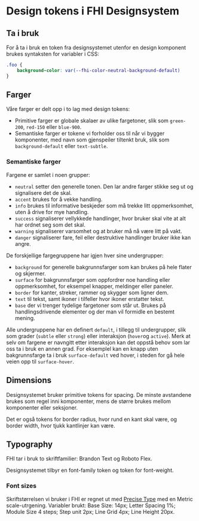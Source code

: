 
<Meta title="Design Tokens/Introduksjon" />

# Design tokens i FHI Designsystem

## Ta i bruk

For å ta i bruk en token fra designsystemet utenfor en design komponent brukes syntaksten for variabler i CSS: 

```css
.foo {
    background-color: var(--fhi-color-neutral-background-default)
}
```

## Farger

Våre farger er delt opp i to lag med design tokens:

- Primitive farger er globale skalaer av ulike fargetoner, slik som `green-200`, `red-150` eller `blue-900`.
- Semantiske farger er tokene vi forholder oss til når vi bygger komponenter, med navn som gjenspeiler tiltenkt bruk, slik som `background-default` eller `text-subtle`.

### Semantiske farger

Fargene er samlet i noen grupper:

- `neutral` setter den generelle tonen. Den lar andre farger stikke seg ut og signalisere det de skal.
- `accent` brukes for å vekke handling.
- `info` brukes til informative beskjeder som må trekke litt oppmerksomhet, uten å drive for mye handling.
- `success` signaliserer vellykkede handlinger, hvor bruker skal vite at alt har ordnet seg som det skal.
- `warning` signaliserer varsomhet og at bruker må nå være litt på vakt.
- `danger` signaliserer fare, feil eller destruktive handlinger bruker ikke kan angre.

De forskjellige fargegruppene har igjen hver sine undergrupper:

- `background` for generelle bakgrunnsfarger som kan brukes på hele flater og skjermer.
- `surface` for bakgrunnsfarger som oppfordrer noe handling eller oppmerksomhet, for eksempel knapper, meldinger eller paneler.
- `border` for kanter, streker, rammer og skygger som ligner dem.
- `text` til tekst, samt ikoner i tilfeller hvor ikoner erstatter tekst.
- `base` der vi trenger tydelige fargetoner som står ut. Brukes på handlingsdrivende elementer og der man vil formidle en bestemt mening.

Alle undergruppene har en definert `default`, i tillegg til undergrupper, slik som grader (`subtle` eller `strong`) eller interaksjon (`hover`og `active`).
Merk at selv om fargene er navngitt etter interaksjon kan det oppstå behov som lar oss ta i bruk en annen grad. For eksemplel kan en knapp uten bakgrunnsfarge ta i bruk `surface-default` ved hover, i steden for gå hele veien opp til `surface-hover`.

## Dimensions

Designsystemet bruker primitive tokens for spacing. De minste avstandene brukes som regel inni komponenter, mens de større brukes mellom komponenter eller seksjoner.

Det er også tokens for border radius, hvor rund en kant skal være, og border width, hvor tjukk kantlinjer kan være.

## Typography

FHI tar i bruk to skriftfamilier: Brandon Text og Roboto Flex.

Designsystemet tilbyr en font-family token og token for font-weight.

### Font sizes

Skriftstørrelsen vi bruker i FHI er regnet ut med [Precise Type](https://precise-type.com/metric-scale.html) med en Metric scale-utrgening.
Variabler brukt: Base Size: 14px; Letter Spacing 1%; Module Size 4 steps; Step unit 2px; Line Grid 4px; Line Height 20px.
